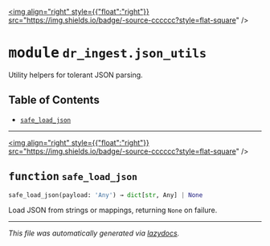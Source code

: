 
<a href="https://github.com/drothermel/dr_ingest/blob/main/dr_ingest/json_utils#L0"><img align="right" style={{"float":"right"}} src="https://img.shields.io/badge/-source-cccccc?style=flat-square" /></a>

# <kbd>module</kbd> `dr_ingest.json_utils`
Utility helpers for tolerant JSON parsing.


## Table of Contents
- [`safe_load_json`](./dr_ingest.json_utils#function-safe-load-json)



---

<a href="https://github.com/drothermel/dr_ingest/blob/main/dr_ingest/json_utils/safe_load_json#L11"><img align="right" style={{"float":"right"}} src="https://img.shields.io/badge/-source-cccccc?style=flat-square" /></a>

## <kbd>function</kbd> `safe_load_json`

```python
safe_load_json(payload: 'Any') → dict[str, Any] | None
```

Load JSON from strings or mappings, returning ``None`` on failure.





---

_This file was automatically generated via [lazydocs](https://github.com/ml-tooling/lazydocs)._
